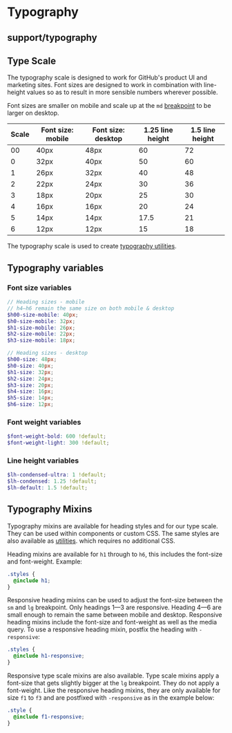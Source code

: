 
<Meta title="Support|Typography" />

# Typography

## support/typography

## Type Scale

The typography scale is designed to work for GitHub's product UI and marketing sites. Font sizes are designed to work in combination with line-height values so as to result in more sensible numbers wherever possible.

Font sizes are smaller on mobile and scale up at the `md` [breakpoint](./breakpoints) to be larger on desktop.

| Scale | Font size: mobile | Font size: desktop | 1.25 line height | 1.5 line height |
| ----- | ----------------- | ------------------ | ---------------- | --------------- |
| 00    | 40px              | 48px               | 60               | 72              |
| 0     | 32px              | 40px               | 50               | 60              |
| 1     | 26px              | 32px               | 40               | 48              |
| 2     | 22px              | 24px               | 30               | 36              |
| 3     | 18px              | 20px               | 25               | 30              |
| 4     | 16px              | 16px               | 20               | 24              |
| 5     | 14px              | 14px               | 17.5             | 21              |
| 6     | 12px              | 12px               | 15               | 18              |

The typography scale is used to create [typography utilities](/utilities/typography).

## Typography variables

### Font size variables

```scss
// Heading sizes - mobile
// h4—h6 remain the same size on both mobile & desktop
$h00-size-mobile: 40px;
$h0-size-mobile: 32px;
$h1-size-mobile: 26px;
$h2-size-mobile: 22px;
$h3-size-mobile: 18px;

// Heading sizes - desktop
$h00-size: 48px;
$h0-size: 40px;
$h1-size: 32px;
$h2-size: 24px;
$h3-size: 20px;
$h4-size: 16px;
$h5-size: 14px;
$h6-size: 12px;
```

### Font weight variables

```scss
$font-weight-bold: 600 !default;
$font-weight-light: 300 !default;
```

### Line height variables

```scss
$lh-condensed-ultra: 1 !default;
$lh-condensed: 1.25 !default;
$lh-default: 1.5 !default;
```

## Typography Mixins

Typography mixins are available for heading styles and for our type scale. They can be used within components or custom CSS. The same styles are also available as [utilities](/utilities/typography#heading-utilities). which requires no additional CSS.

Heading mixins are available for `h1` through to `h6`, this includes the font-size and font-weight. Example:

```scss
.styles {
  @include h1;
}
```

Responsive heading mixins can be used to adjust the font-size between the `sm` and `lg` breakpoint. Only headings 1—3 are responsive. Heading 4—6 are small enough to remain the same between mobile and desktop. Responsive heading mixins include the font-size and font-weight as well as the media query. To use a responsive heading mixin, postfix the heading with `-responsive`:

```scss
.styles {
  @include h1-responsive;
}
```

Responsive type scale mixins are also available. Type scale mixins apply a font-size that gets slightly bigger at the `lg` breakpoint. They do not apply a font-weight. Like the responsive heading mixins, they are only available for size `f1` to `f3` and are postfixed with `-responsive` as in the example below:

```scss
.style {
  @include f1-responsive;
}
```
